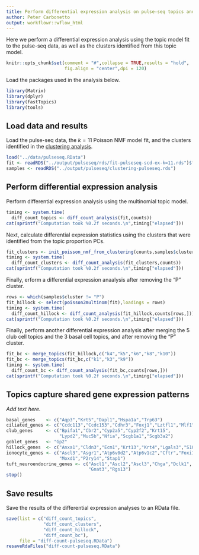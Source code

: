 ```yaml
---
title: Perform differential expression analysis on pulse-seq topics and clusters
author: Peter Carbonetto
output: workflowr::wflow_html
---
```


Here we perform a differential expression analysis using the topic
model fit to the pulse-seq data, as well as the clusters identified
from this topic model.

```r
knitr::opts_chunk$set(comment = "#",collapse = TRUE,results = "hold",
                      fig.align = "center",dpi = 120)
```

Load the packages used in the analysis below.

```r
library(Matrix)
library(dplyr)
library(fastTopics)
library(tools)
```

Load data and results
---------------------

Load the pulse-seq data, the $k = 11$ Poisson NMF model fit, and the
clusters identified in the [clustering analysis](clusters_pulseseq.html).

```r
load("../data/pulseseq.RData")
fit <- readRDS("../output/pulseseq/rds/fit-pulseseq-scd-ex-k=11.rds")$fit
samples <- readRDS("../output/pulseseq/clustering-pulseseq.rds")
```

Perform differential expression analysis
----------------------------------------

Perform differential expression analysis using the multinomial topic
model.

```r
timing <- system.time(
  diff_count_topics <- diff_count_analysis(fit,counts))
cat(sprintf("Computation took %0.2f seconds.\n",timing["elapsed"]))
```

Next, calculate differential expression statistics using the clusters
that were identified from the topic proportion PCs.

```r
fit_clusters <- init_poisson_nmf_from_clustering(counts,samples$cluster)
timing <- system.time(
  diff_count_clusters <- diff_count_analysis(fit_clusters,counts))
cat(sprintf("Computation took %0.2f seconds.\n",timing["elapsed"]))
```

Finally, erform a differential expression anaalysis after removing the
"P" cluster.

```r
rows <- which(samples$cluster != "P")
fit_hillock <- select(poisson2multinom(fit),loadings = rows)
timing <- system.time(
  diff_count_hillock <- diff_count_analysis(fit_hillock,counts[rows,]))
cat(sprintf("Computation took %0.2f seconds.\n",timing["elapsed"]))
```

Finally, perform another differential expression analysis after
merging the 5 club cell topics and the 3 basal cell topics, and after
removing the "P" cluster.

```r
fit_bc <- merge_topics(fit_hillock,c("k4","k5","k6","k8","k10"))
fit_bc <- merge_topics(fit_bc,c("k1","k3","k9"))
timing <- system.time(
  diff_count_bc <- diff_count_analysis(fit_bc,counts[rows,]))
cat(sprintf("Computation took %0.2f seconds.\n",timing["elapsed"]))
```

Topics capture shared gene expression patterns
----------------------------------------------

*Add text here.*

```r
basal_genes    <- c("Aqp3","Krt5","Dapl1","Hspa1a","Trp63")
ciliated_genes <- c("Ccdc113","Ccdc153","Cdhr3","Foxj1","Lztfl1","Mlf1")
club_genes     <- c("Bpifa1","Cbr2","Cyp2a5","Cyp2f2","Krt15",
                    "Lypd2","Muc5b","Nfia","Scgb1a1","Scgb3a2")
goblet_genes   <- "Gp2"
hillock_genes  <- c("Anxa1","Cldn3","Ecm1","Krt13","Krt4","Lgals3","S100a11")
ionocyte_genes <- c("Ascl3","Asgr1","Atp6v0d2","Atp6v1c2","Cftr","Foxi1",
                    "Moxd1","P2ry14","Stap1")
tuft_neuroendocrine_genes <- c("Ascl1","Ascl2","Ascl3","Chga","Dclk1",
                               "Gnat3","Rgs13")
stop()
```

Save results
------------

Save the results of the differential expression analyses to an RData
file.

```r
save(list = c("diff_count_topics",
              "diff_count_clusters",
              "diff_count_hillock",
			  "diff_count_bc"),
     file = "diff-count-pulseseq.RData")
resaveRdaFiles("diff-count-pulseseq.RData")
```
